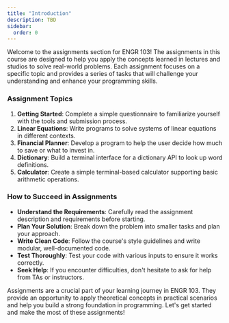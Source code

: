 ```yaml
---
title: "Introduction"
description: TBD
sidebar:
  order: 0
---
```


Welcome to the assignments section for ENGR 103! The assignments in this course are designed to help you apply the concepts learned in lectures and studios to solve real-world problems. Each assignment focuses on a specific topic and provides a series of tasks that will challenge your understanding and enhance your programming skills.

### Assignment Topics

1. **Getting Started**: Complete a simple questionnaire to familiarize yourself with the tools and submission process.
2. **Linear Equations**: Write programs to solve systems of linear equations in different contexts.
3. **Financial Planner**: Develop a program to help the user decide how much to save or what to invest in.
4. **Dictionary**: Build a terminal interface for a dictionary API to look up word definitions.
5. **Calculator**: Create a simple terminal-based calculator supporting basic arithmetic operations.

### How to Succeed in Assignments

- **Understand the Requirements**: Carefully read the assignment description and requirements before starting.
- **Plan Your Solution**: Break down the problem into smaller tasks and plan your approach.
- **Write Clean Code**: Follow the course's style guidelines and write modular, well-documented code.
- **Test Thoroughly**: Test your code with various inputs to ensure it works correctly.
- **Seek Help**: If you encounter difficulties, don't hesitate to ask for help from TAs or instructors.

Assignments are a crucial part of your learning journey in ENGR 103. They provide an opportunity to apply theoretical concepts in practical scenarios and help you build a strong foundation in programming. Let's get started and make the most of these assignments!
